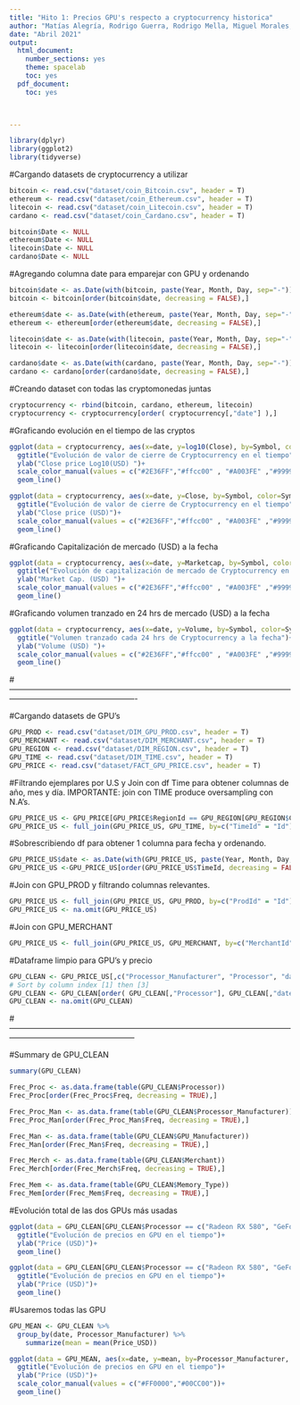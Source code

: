 ---
title: "Hito 1: Precios GPU's respecto a cryptocurrency historica"
author: "Matías Alegría, Rodrigo Guerra, Rodrigo Mella, Miguel Morales, Felipe Vergara"
date: "Abril 2021"
output:
  html_document:
    number_sections: yes
    theme: spacelab
    toc: yes
  pdf_document:
    toc: yes
    


---
```{r}
library(dplyr)
library(ggplot2)
library(tidyverse)
```
#Cargando datasets de cryptocurrency a utilizar

```{r}
bitcoin <- read.csv("dataset/coin_Bitcoin.csv", header = T)
ethereum <- read.csv("dataset/coin_Ethereum.csv", header = T)
litecoin <- read.csv("dataset/coin_Litecoin.csv", header = T)
cardano <- read.csv("dataset/coin_Cardano.csv", header = T)

bitcoin$Date <- NULL
ethereum$Date <- NULL
litecoin$Date <- NULL
cardano$Date <- NULL

```

#Agregando columna date para emparejar con GPU y ordenando

```{r}
bitcoin$date <- as.Date(with(bitcoin, paste(Year, Month, Day, sep="-")), "%Y-%m-%d")
bitcoin <- bitcoin[order(bitcoin$date, decreasing = FALSE),]

ethereum$date <- as.Date(with(ethereum, paste(Year, Month, Day, sep="-")), "%Y-%m-%d")
ethereum <- ethereum[order(ethereum$date, decreasing = FALSE),]

litecoin$date <- as.Date(with(litecoin, paste(Year, Month, Day, sep="-")), "%Y-%m-%d")
litecoin <- litecoin[order(litecoin$date, decreasing = FALSE),]

cardano$date <- as.Date(with(cardano, paste(Year, Month, Day, sep="-")), "%Y-%m-%d")
cardano <- cardano[order(cardano$date, decreasing = FALSE),]

```


#Creando dataset con todas las cryptomonedas juntas

```{r}
cryptocurrency <- rbind(bitcoin, cardano, ethereum, litecoin)
cryptocurrency <- cryptocurrency[order( cryptocurrency[,"date"] ),]
```

#Graficando evolución en el tiempo de las cryptos

```{r}
ggplot(data = cryptocurrency, aes(x=date, y=log10(Close), by=Symbol, color=Symbol)) +
  ggtitle("Evolución de valor de cierre de Cryptocurrency en el tiempo")+
  ylab("Close price Log10(USD) ")+
  scale_color_manual(values = c("#2E36FF","#ffcc00" , "#A003FE" ,"#999966" ))+
  geom_line()
```
```{r}
ggplot(data = cryptocurrency, aes(x=date, y=Close, by=Symbol, color=Symbol)) +
  ggtitle("Evolución de valor de cierre de Cryptocurrency en el tiempo")+
  ylab("Close price (USD)")+
  scale_color_manual(values = c("#2E36FF","#ffcc00" , "#A003FE" ,"#999966" ))+
  geom_line()
```
#Graficando Capitalización de mercado (USD) a la fecha 

```{r}
ggplot(data = cryptocurrency, aes(x=date, y=Marketcap, by=Symbol, color=Symbol)) +
  ggtitle("Evolución de capitalización de mercado de Cryptocurrency en el tiempo")+
  ylab("Market Cap. (USD) ")+
  scale_color_manual(values = c("#2E36FF","#ffcc00" , "#A003FE" ,"#999966" ))+
  geom_line()
```

#Graficando volumen tranzado en 24 hrs de mercado (USD) a la fecha 

```{r}
ggplot(data = cryptocurrency, aes(x=date, y=Volume, by=Symbol, color=Symbol)) +
  ggtitle("Volumen tranzado cada 24 hrs de Cryptocurrency a la fecha")+
  ylab("Volume (USD) ")+
  scale_color_manual(values = c("#2E36FF","#ffcc00" , "#A003FE" ,"#999966" ))+
  geom_line()
```

#-------------------------------------------------------------------------------------------------------------------------------------------------------------

#Cargando datasets de GPU's 

```{r}
GPU_PROD <- read.csv("dataset/DIM_GPU_PROD.csv", header = T)
GPU_MERCHANT <- read.csv("dataset/DIM_MERCHANT.csv", header = T)
GPU_REGION <- read.csv("dataset/DIM_REGION.csv", header = T)
GPU_TIME <- read.csv("dataset/DIM_TIME.csv", header = T)
GPU_PRICE <- read.csv("dataset/FACT_GPU_PRICE.csv", header = T)
```


#Filtrando ejemplares por U.S  y Join con df Time para obtener columnas de año, mes y día. IMPORTANTE: join con TIME produce oversampling con N.A's.

```{r}
GPU_PRICE_US <- GPU_PRICE[GPU_PRICE$RegionId == GPU_REGION[GPU_REGION$Code == "us","Id"], c("ProdId", "TimeId", "MerchantId", "Price_USD")]
GPU_PRICE_US <- full_join(GPU_PRICE_US, GPU_TIME, by=c("TimeId" = "Id"))
```

#Sobrescribiendo df para obtener 1 columna para fecha y ordenando.

```{r}
GPU_PRICE_US$date <- as.Date(with(GPU_PRICE_US, paste(Year, Month, Day, sep="-")), "%Y-%m-%d")
GPU_PRICE_US <-GPU_PRICE_US[order(GPU_PRICE_US$TimeId, decreasing = FALSE), c("ProdId", "MerchantId", "Price_USD", "date")]
```

#Join con GPU_PROD y filtrando columnas relevantes.

```{r}
GPU_PRICE_US <- full_join(GPU_PRICE_US, GPU_PROD, by=c("ProdId" = "Id"))
GPU_PRICE_US <- na.omit(GPU_PRICE_US)
```

#Join con GPU_MERCHANT
```{r}
GPU_PRICE_US <- full_join(GPU_PRICE_US, GPU_MERCHANT, by=c("MerchantId" = "Id"))
```

#Dataframe limpio para GPU's y precio
```{r}
GPU_CLEAN <- GPU_PRICE_US[,c("Processor_Manufacturer", "Processor", "date", "GPU_Manufacturer", "Merchant","Memory_Type", "Memory_Capacity", "Price_USD")]
# Sort by column index [1] then [3]
GPU_CLEAN <- GPU_CLEAN[order( GPU_CLEAN[,"Processor"], GPU_CLEAN[,"date"] ),]
GPU_CLEAN <- na.omit(GPU_CLEAN)
```

#------------------------------------------------------------------------------------------------------------------------------------------------------------




#Summary de GPU_CLEAN

```{r}
summary(GPU_CLEAN)
```

```{r}
Frec_Proc <- as.data.frame(table(GPU_CLEAN$Processor))
Frec_Proc[order(Frec_Proc$Freq, decreasing = TRUE),]
```

```{r}

Frec_Proc_Man <- as.data.frame(table(GPU_CLEAN$Processor_Manufacturer))
Frec_Proc_Man[order(Frec_Proc_Man$Freq, decreasing = TRUE),]
```

```{r}
Frec_Man <- as.data.frame(table(GPU_CLEAN$GPU_Manufacturer))
Frec_Man[order(Frec_Man$Freq, decreasing = TRUE),]
```

```{r}
Frec_Merch <- as.data.frame(table(GPU_CLEAN$Merchant))
Frec_Merch[order(Frec_Merch$Freq, decreasing = TRUE),]
```

```{r}

Frec_Mem <- as.data.frame(table(GPU_CLEAN$Memory_Type))
Frec_Mem[order(Frec_Mem$Freq, decreasing = TRUE),]
```


#Evolución total de las dos GPUs más usadas
```{r}
ggplot(data = GPU_CLEAN[GPU_CLEAN$Processor == c("Radeon RX 580", "GeForce 1070"),], aes(x=date, y=Price_USD, by=Processor, color=Processor)) +
  ggtitle("Evolución de precios en GPU en el tiempo")+
  ylab("Price (USD)")+
  geom_line()
```

```{r}
ggplot(data = GPU_CLEAN[GPU_CLEAN$Processor == c("Radeon RX 580", "GeForce 1070") & GPU_CLEAN$Merchant == "Newegg",], aes(x=date, y=Price_USD, by=Processor, color=Processor)) +
  ggtitle("Evolución de precios en GPU en el tiempo")+
  ylab("Price (USD)")+
  geom_line()
```

#Usaremos todas las GPU

```{r}
GPU_MEAN <- GPU_CLEAN %>%
  group_by(date, Processor_Manufacturer) %>%
    summarize(mean = mean(Price_USD))

ggplot(data = GPU_MEAN, aes(x=date, y=mean, by=Processor_Manufacturer, color=Processor_Manufacturer)) +
  ggtitle("Evolución de precios en GPU en el tiempo")+
  ylab("Price (USD)")+
  scale_color_manual(values = c("#FF0000","#00CC00"))+
  geom_line()
```